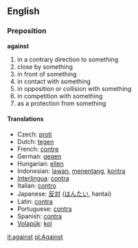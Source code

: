 ==English==
=== Preposition ===
'''against'''

# in a contrary direction to something
# close by something
# in front of something
# in contact with something
# in opposition or collision with something
# in competition with something
# as a protection from something

==== Translations ====
*Czech: [[proti]]
*Dutch: [[tegen]]
*French: [[contre]] 
*German: [[gegen]] 
*Hungarian: [[ellen]]
*Indonesian: [[lawan]], [[tentang|menentang]], [[kontra]]
*[[Interlingua]]: [[contra]] 
*Italian: [[contro]] 
*Japanese: [[反対]] ([[はんたい]], hantai)
*Latin: [[contra]]
*Portuguese: [[contra]] 
*Spanish: [[contra]]
*[[Volapük]]: [[kol]]

[[it:against]]
[[pl:Against]]